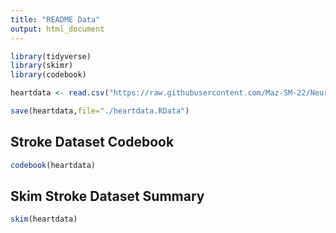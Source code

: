 ```yaml
---
title: "README Data"
output: html_document
---
```


```r
library(tidyverse) 
library(skimr)
library(codebook)
```

```r
heartdata <- read.csv("https://raw.githubusercontent.com/Maz-SM-22/Neural-Network-Classifier/master/heart_statlog_cleveland_hungary_final.csv")
```

```r
save(heartdata,file="./heartdata.RData")
```

## Stroke Dataset Codebook
```r
codebook(heartdata)
```

## Skim Stroke Dataset Summary
```r
skim(heartdata)
```
